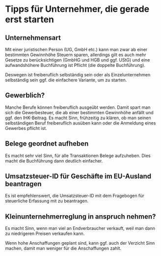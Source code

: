 # Tipps für Unternehmer, die gerade erst starten

## Unternehmensart

Mit einer juristischen Person (UG, GmbH etc.) kann man zwar ab einer bestimmten
Gewinnhöhe Steuern sparen, allerdings gilt es auch mehr Gesetze zu berücksichtigen (GmbHG und HGB und ggf. UStG)
und eine aufwandshöhere Buchführung ist Pflicht (die doppelte Buchführung).

Deswegen ist freiberuflich selbständig sein oder als Einzelunternehmen selbständig sein
ggf. die einfachere Variante, um zu starten.

## Gewerblich?

Manche Berufe können freiberuflich ausgeübt werden. Damit spart man sich die Gewerbesteuer,
die ab einer bestimmten Gewinnhöhe anfällt und ggf. den IHK-Beitrag.
Es macht Sinn, frühzeitig zu klären, ob man seinen selbständigen Beruf freiberuflich ausüben
kann oder die Anmeldung eines Gewerbes pflicht ist.

## Belege geordnet aufheben

Es macht sehr viel Sinn, für alle Transaktionen Belege aufzuheben.
Dies macht die Buchführung dann deutlich einfacher.

## Umsatzsteuer-ID für Geschäfte im EU-Ausland beantragen

Es ist empfehlenswert, die Umsatzsteuer-ID mit dem Fragebogen für steuerliche Erfassung mit zu beantragen.

## Kleinunternehmerreglung in anspruch nehmen?

Es macht Sinn, wenn man viel an Endverbraucher verkauft, weil man dann zu niedrigeren Preisen verkaufen kann.

Wenn hohe Anschaffungen geplant sind, kann ggf. auch der Verzicht Sinn machen, damit man weniger für
die Anschaffungen zahlt.
